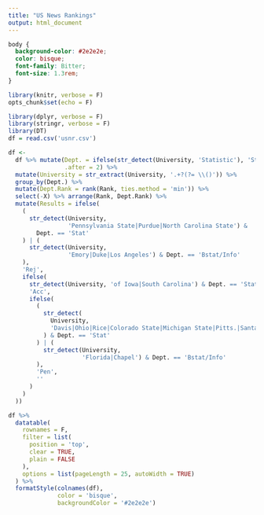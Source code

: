 ```yaml
---
title: "US News Rankings"
output: html_document
---
```


```css
body {
  background-color: #2e2e2e;
  color: bisque;
  font-family: Bitter;
  font-size: 1.3rem;
}
```

```r
library(knitr, verbose = F)
opts_chunk$set(echo = F)
```

```r
library(dplyr, verbose = F)
library(stringr, verbose = F)
library(DT)
df = read.csv('usnr.csv')
```

```r
df <-
  df %>% mutate(Dept. = ifelse(str_detect(University, 'Statistic'), 'Stat', 'Bstat/Info'),
                .after = 2) %>%
  mutate(University = str_extract(University, '.+?(?= \\()')) %>%
  group_by(Dept.) %>%
  mutate(Dept.Rank = rank(Rank, ties.method = 'min')) %>%
  select(-X) %>% arrange(Rank, Dept.Rank) %>%
  mutate(Results = ifelse(
    (
      str_detect(University,
                 'Pennsylvania State|Purdue|North Carolina State') &
        Dept. == 'Stat'
    ) | (
      str_detect(University,
                 'Emory|Duke|Los Angeles') & Dept. == 'Bstat/Info'
    ),
    'Rej',
    ifelse(
      str_detect(University, 'of Iowa|South Carolina') & Dept. == 'Stat',
      'Acc',
      ifelse(
        (
          str_detect(
            University,
            'Davis|Ohio|Rice|Colorado State|Michigan State|Pitts.|Santa Barbara|Riverside'
          ) & Dept. == 'Stat'
        ) | (
          str_detect(University,
                     'Florida|Chapel') & Dept. == 'Bstat/Info'
        ),
        'Pen',
        ''
      )
    )
  ))

df %>%
  datatable(
    rownames = F,
    filter = list(
      position = 'top',
      clear = TRUE,
      plain = FALSE
    ),
    options = list(pageLength = 25, autoWidth = TRUE)
  ) %>%
  formatStyle(colnames(df),
              color = 'bisque',
              backgroundColor = '#2e2e2e')
```